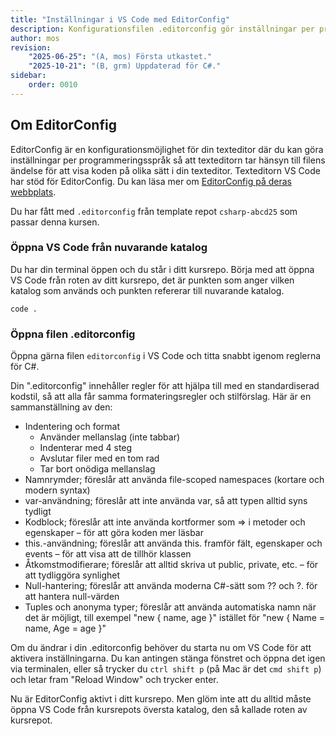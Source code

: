 ```yaml
---
title: "Inställningar i VS Code med EditorConfig" 
description: Konfigurationsfilen .editorconfig gör inställningar per programmeringsspråk i din texteditor.
author: mos
revision:
    "2025-06-25": "(A, mos) Första utkastet."
    "2025-10-21": "(B, grm) Uppdaterad för C#."
sidebar:
    order: 0010
---
```




## Om EditorConfig

EditorConfig är en konfigurationsmöjlighet för din texteditor där du kan göra inställningar per programmeringsspråk så att texteditorn tar hänsyn till filens ändelse för att visa koden på olika sätt i din texteditor. Texteditorn VS Code har stöd för EditorConfig. Du kan läsa mer om [EditorConfig på deras webbplats](https://editorconfig.org/).

Du har fått med `.editorconfig` från template repot `csharp-abcd25` som passar denna kursen.

### Öppna VS Code  från nuvarande katalog

Du har din terminal öppen och du står i ditt kursrepo. Börja med att öppna VS Code från roten av ditt kursrepo, det är punkten som anger vilken katalog som används och punkten refererar till nuvarande katalog.

```console title="Öppna VS Code från den katalog du står i."
code .
```

### Öppna filen .editorconfig

Öppna gärna filen `editorconfig` i VS Code och titta snabbt igenom reglerna för C#.

Din ".editorconfig" innehåller regler för att hjälpa till med en standardiserad kodstil, så att alla får samma formateringsregler och stilförslag. Här är en sammanställning av den:

* Indentering och format
  * Använder mellanslag (inte tabbar)
  * Indenterar med 4 steg
  * Avslutar filer med en tom rad
  * Tar bort onödiga mellanslag
* Namnrymder; föreslår att använda file-scoped namespaces (kortare och modern syntax)
* var-användning; föreslår att inte använda var, så att typen alltid syns tydligt
* Kodblock; föreslår att inte använda kortformer som => i metoder och egenskaper – för att göra koden mer läsbar
* this.-användning; föreslår att använda this. framför fält, egenskaper och events – för att visa att de tillhör klassen
* Åtkomstmodifierare; föreslår att alltid skriva ut public, private, etc. – för att tydliggöra synlighet
* Null-hantering; föreslår att använda moderna C#-sätt som ?? och ?. för att hantera null-värden
* Tuples och anonyma typer; föreslår att använda automatiska namn när det är möjligt, till exempel "new &#123; name, age &#125;" istället för "new &#123; Name = name, Age = age &#125;"

Om du ändrar i din .editorconfig behöver du starta nu om VS Code för att aktivera inställningarna. Du kan antingen stänga fönstret och öppna det igen via terminalen, eller så trycker du `ctrl shift p` (på Mac är det `cmd shift p`) och letar fram "Reload Window" och trycker enter.

Nu är EditorConfig aktivt i ditt kursrepo. Men glöm inte att du alltid måste öppna VS Code från kursrepots översta katalog, den så kallade roten av kursrepot.
